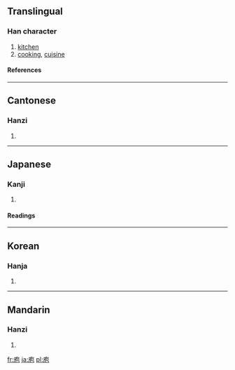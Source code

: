 ==Translingual==
===Han character===
{{Han char|rn=53|rad=广|as=05|sn=8|four=0021<sub>2</sub>|canj=戈心口山 (IPRU)}}
# [[kitchen]]
# [[cooking]], [[cuisine]]
====References====
{{Han ref|kx=0344.100|dkj=09266|dj=0653.310|hdz=20879.040|uh=5E96|ud=24214|bh=A9B4|bd=43444}}
----
==Cantonese==
===Hanzi===
{{yue-hanzi|jyut=|y=paau4}}
# {{defn|Cantonese}}
----
==Japanese==
===Kanji===
{{ja-kanji|grade=|rs=广05}}
# {{defn|Japanese}} 
====Readings====
{{ja-readings|on=[[ほう]] (hō)|kun=[[くりや]] (kuriya)}}
----
==Korean==
===Hanja===
{{ko-hanja|hangeul=포|rv=po|mr=p'o}}
# {{defn|Korean}}
----
==Mandarin==
===Hanzi===
{{cmn-hanzi|pin=[[cì]] ([[ci4]]), [[páo]] ([[pao2]])|wg=tz'u<sup>4</sup>, p'ao<sup>2</sup>}}
# {{defn|Mandarin}}

[[fr:庖]]
[[ja:庖]]
[[pl:庖]]